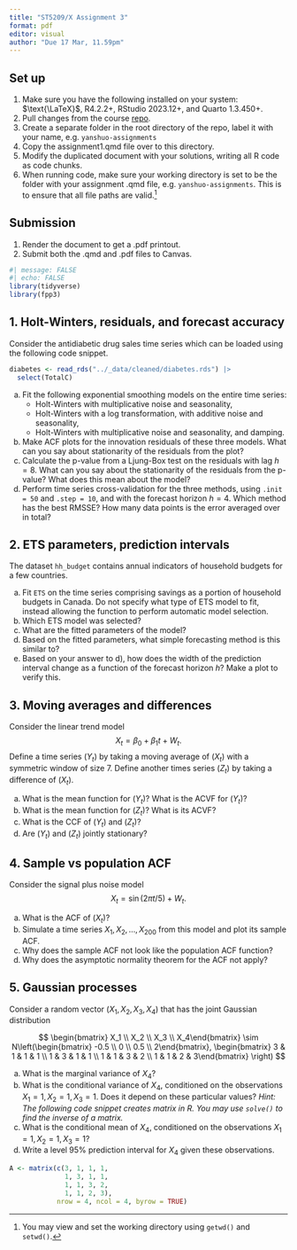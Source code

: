 ```yaml
---
title: "ST5209/X Assignment 3"
format: pdf
editor: visual
author: "Due 17 Mar, 11.59pm"
---
```


## Set up

1.  Make sure you have the following installed on your system: $\text{\LaTeX}$, R4.2.2+, RStudio 2023.12+, and Quarto 1.3.450+.
2.  Pull changes from the course [repo](https://github.com/yanshuotan/st5209-2024).
3.  Create a separate folder in the root directory of the repo, label it with your name, e.g. `yanshuo-assignments`
4.  Copy the assignment1.qmd file over to this directory.
5.  Modify the duplicated document with your solutions, writing all R code as code chunks.
6.  When running code, make sure your working directory is set to be the folder with your assignment .qmd file, e.g. `yanshuo-assignments`. This is to ensure that all file paths are valid.[^1]

[^1]: You may view and set the working directory using `getwd()` and `setwd()`.

## Submission

1.  Render the document to get a .pdf printout.
2.  Submit both the .qmd and .pdf files to Canvas.

```r
#| message: FALSE
#| echo: FALSE
library(tidyverse)
library(fpp3)
```

## 1. Holt-Winters, residuals, and forecast accuracy

Consider the antidiabetic drug sales time series which can be loaded using the following code snippet.

```r
diabetes <- read_rds("../_data/cleaned/diabetes.rds") |>
  select(TotalC)
```

a.  Fit the following exponential smoothing models on the entire time series:
    -   Holt-Winters with multiplicative noise and seasonality,
    -   Holt-Winters with a log transformation, with additive noise and seasonality,
    -   Holt-Winters with multiplicative noise and seasonality, and damping.
b.  Make ACF plots for the innovation residuals of these three models. What can you say about stationarity of the residuals from the plot?
c.  Calculate the p-value from a Ljung-Box test on the residuals with lag $h=8$. What can you say about the stationarity of the residuals from the p-value? What does this mean about the model?
d.  Perform time series cross-validation for the three methods, using `.init = 50` and `.step = 10`, and with the forecast horizon $h=4$. Which method has the best RMSSE? How many data points is the error averaged over in total?

## 2. ETS parameters, prediction intervals

The dataset `hh_budget` contains annual indicators of household budgets for a few countries.

a.   Fit `ETS` on the time series comprising savings as a portion of household budgets in Canada. Do not specify what type of ETS model to fit, instead allowing the function to perform automatic model selection.
b.  Which ETS model was selected?
c.  What are the fitted parameters of the model?
d.  Based on the fitted parameters, what simple forecasting method is this similar to?
e.  Based on your answer to d), how does the width of the prediction interval change as a function of the forecast horizon $h$? Make a plot to verify this.

## 3. Moving averages and differences

Consider the linear trend model $$
X_t = \beta_0 + \beta_1 t + W_t.
$$ Define a time series $(Y_t)$ by taking a moving average of $(X_t)$ with a symmetric window of size 7. Define another times series $(Z_t)$ by taking a difference of $(X_t)$.

a.  What is the mean function for $(Y_t)$? What is the ACVF for $(Y_t)$?
b.  What is the mean function for $(Z_t)$? What is its ACVF?
c.  What is the CCF of $(Y_t)$ and $(Z_t)$?
d.  Are $(Y_t)$ and $(Z_t)$ jointly stationary?

## 4. Sample vs population ACF

Consider the signal plus noise model $$
X_t = \sin(2\pi t/5) + W_t.
$$

a.  What is the ACF of $(X_t)$?
b.  Simulate a time series $X_1,X_2,\ldots,X_{200}$ from this model and plot its sample ACF.
c.  Why does the sample ACF not look like the population ACF function?
d.  Why does the asymptotic normality theorem for the ACF not apply?

## 5. Gaussian processes

Consider a random vector $(X_1,X_2,X_3,X_4)$ that has the joint Gaussian distribution

$$
\begin{bmatrix} X_1 \\ X_2 \\ X_3 \\ X_4\end{bmatrix} \sim N\left(\begin{bmatrix} -0.5 \\ 0 \\ 0.5 \\ 2\end{bmatrix}, \begin{bmatrix} 3 & 1 & 1 & 1 \\ 1 & 3 & 1 & 1 \\ 1 & 1 & 3 & 2 \\ 1 & 1 & 2 & 3\end{bmatrix} \right)
$$

a.  What is the marginal variance of $X_4$?
b.  What is the conditional variance of $X_4$, conditioned on the observations $X_1=1,X_2=1,X_3=1$. Does it depend on these particular values? *Hint: The following code snippet creates matrix in R. You may use `solve()` to find the inverse of a matrix.*
c.  What is the conditional mean of $X_4$, conditioned on the observations $X_1=1,X_2=1,X_3=1$?
d.  Write a level 95% prediction interval for $X_4$ given these observations.

```r
A <- matrix(c(3, 1, 1, 1,
              1, 3, 1, 1,
              1, 1, 3, 2,
              1, 1, 2, 3),
            nrow = 4, ncol = 4, byrow = TRUE)
```
